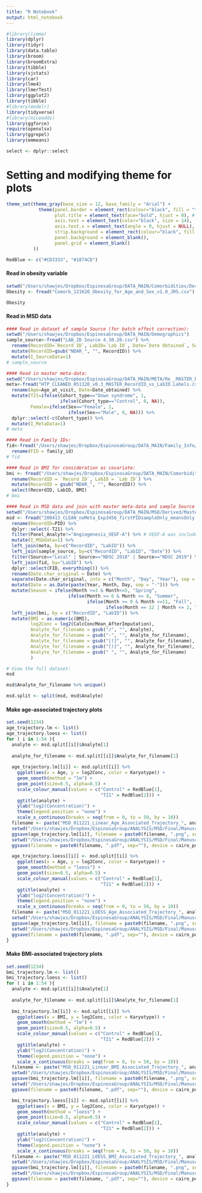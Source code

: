 ```yaml
---
title: "R Notebook"
output: html_notebook
---
```


```r
#library(limma)
library(dplyr)
library(tidyr)
library(data.table)
library(broom)
library(broomExtra)
library(tibble)
library(sjstats)
library(car)
library(lme4)
library(lmerTest)
library(ggplot2)
library(tibble)
#library(modelr)
library(tidyverse)
#library(miceadds)
library(ggforce)
require(openxlsx)
library(ggrepel)
library(emmeans)

select <- dplyr::select
```

# Setting and modifying theme for plots
```r
theme_set(theme_gray(base_size = 12, base_family = "Arial") +
            theme(panel.border = element_rect(colour="black", fill = "transparent"),
                  plot.title = element_text(face="bold", hjust = 0), # lineheight=.8, size=20,
                  axis.text = element_text(color="black", size = 14),
                  axis.text.x = element_text(angle = 0, hjust = NULL),
                  strip.background = element_rect(colour="black", fill = "light grey", size = 1), # adjusts facet label borders (if any)
                  panel.background = element_blank(),
                  panel.grid = element_blank()
          ))

RedBlue <- c("#CD3333", "#1874CD")
```

#### Read in obesity variable
```r
setwd("/Users/shawjes/Dropbox/EspinosaGroup/DATA_MAIN/Comorbidities/Derived")
Obesity <- fread("Comorb_121620_Obesity_for_Age_and_Sex_v1.0_JRS.csv")

Obesity
```

#### Read in MSD data
```r
#### Read in dataset of sample Source (for batch effect correction):
setwd("/Users/shawjes/Dropbox/EspinosaGroup/DATA_MAIN/Demographics")
sample_source<-fread("LAB_ID Source 4.30.20.csv") %>%
  rename(RecordID=`Record ID`, LabID=`Lab ID`, Date=`Date Obtained`, Source=`Source vlookup`) %>%
  mutate(RecordID=gsub("NDAR_", "", RecordID)) %>%
  mutate(I_SourceData=1)
# sample_source

#### Read in master meta-data:
setwd("/Users/shawjes/Dropbox/EspinosaGroup/DATA_MAIN/META/Re__MASTER_RecordID_vs_LabID.Labels.05.11.20")
meta<-fread("HTP_CLEANED_051120_v0.3_MASTER_RecordID_vs_LabID.Labels.csv") %>%
  rename(Age=Age_at_visit, Date=Date_obtained) %>%
  mutate(T21=ifelse(Cohort_type=="Down syndrome", 1,
                    ifelse(Cohort_type=="Control", 0, NA)),
         Female=ifelse(Sex=="Female", 1,
                       ifelse(Sex=="Male", 0, NA))) %>%
  dplyr::select(-c(Cohort_type)) %>%
  mutate(I_MetaData=1)
# meta

#### Read in Family IDs:
fid<-fread("/Users/shawjes/Dropbox/EspinosaGroup/DATA_MAIN/Family_Info/HTP_Participant_Family_Fields_2020_09_28.txt") %>%
  rename(FID = family_id)
# fid

#### Read in BMI for consideration as covariate:
bmi <- fread("/Users/shawjes/Dropbox/EspinosaGroup/DATA_MAIN/Comorbidities/BMI Report 06.12.20.csv") %>%
  rename(RecordID = `Record ID`, LabID = `Lab ID`) %>%
  mutate(RecordID = gsub("NDAR_", "", RecordID)) %>%
  select(RecordID, LabID, BMI)
# bmi

#### Read in MSD data and join with master meta-data and sample Source dataset:
setwd("/Users/shawjes/Dropbox/EspinosaGroup/DATA_MAIN/MSD/Derived/Master/200413/Clean/")
msd <- fread("200413_CLEAN_noMeta_Exp3456_firstPIDsampleOnly_meansOnly.csv") %>%
  rename(RecordID=PID) %>%
  dplyr::select(-T21) %>%
  filter(Panel_Analyte!="Angiogenesis_VEGF-A") %>% # VEGF-A was included on two different panels. Both have excellent detection rates, but the VEGF-A from the Cytokine 1 panel has perfect detection. So, I'm keeping Cytokine 1_VEGF-A and removing Angiogenesis_VEGF-A.
  mutate(I_MSDdata=1) %>%
  left_join(meta, by=c("RecordID", "LabID")) %>%
  left_join(sample_source, by=c("RecordID", "LabID", "Date")) %>%
  filter(Source=="Local" | Source=="NDSC 2018" | Source=="NDSC 2019") %>% # Keep only samples obtained locally or at NDSC
  left_join(fid, by="LabID") %>%
  dplyr::select(FID, everything()) %>%
  rename(Date.char_original = Date) %>%
  separate(Date.char_original, into = c("Month", "Day", "Year"), sep = "[/]", remove=FALSE, extra="merge") %>%
  mutate(Date = as.Date(paste(Year, Month, Day, sep = "-"))) %>%
  mutate(Season = ifelse(Month >=3 & Month<=5, "Spring",
                       ifelse(Month >= 6 & Month <= 8, "Summer",
                              ifelse(Month >= 9 & Month <=11, "Fall",
                                     ifelse(Month == 12 | Month <= 2, "Winter", NA))))) %>%
  left_join(bmi, by = c("RecordID", "LabID")) %>%
  mutate(BMI = as.numeric(BMI),
         log2Conc = log2(CalcConcMean_AfterImputation),
         Analyte_for_filename = gsub("/", "", Analyte),
         Analyte_for_filename = gsub("-", "", Analyte_for_filename),
         Analyte_for_filename = gsub("[(]", "", Analyte_for_filename),
         Analyte_for_filename = gsub("[)]", "", Analyte_for_filename),
         Analyte_for_filename = gsub(" ", "", Analyte_for_filename)
         )

# View the full dataset:
msd

msd$Analyte_for_filename %>% unique()
```

```r
msd.split <- split(msd, msd$Analyte)
```

#### Make age-associated trajectory plots
```r
set.seed(1234)
age_trajectory.lm <- list()
age_trajectory.loess <- list()
for ( i in 1:54 ){
  analyte <- msd.split[[i]]$Analyte[1]
  
  analyte_for_filename <- msd.split[[i]]$Analyte_for_filename[1]
  
  age_trajectory.lm[[i]] <- msd.split[[i]] %>%
    ggplot(aes(x = Age, y = log2Conc, color = Karyotype)) +
    geom_smooth(method = "lm") +
    geom_point(size=0.5, alpha=0.5) +
    scale_colour_manual(values = c("Control" = RedBlue[1],
                                   "T21" = RedBlue[2])) +
    ggtitle(analyte) +
    ylab("log2(Concentration)") +
    theme(legend.position = "none") +
    scale_x_continuous(breaks = seq(from = 0, to = 50, by = 10))
  filename <- paste("MSD_011221_Linear_Age_Associated_Trajectory_", analyte_for_filename, "_v1.0_JRS", sep = "")
  setwd("/Users/shawjes/Dropbox/EspinosaGroup/ANALYSIS/MSD/Final/Manuscript/All_samples/Age_associated_trajectories/Linear/PNG")
  ggsave(age_trajectory.lm[[i]], filename = paste0(filename, ".png", sep=""), width = 3.5, height = 4, units = "in")
  setwd("/Users/shawjes/Dropbox/EspinosaGroup/ANALYSIS/MSD/Final/Manuscript/All_samples/Age_associated_trajectories/Linear/PDF")
  ggsave(filename = paste0(filename, ".pdf", sep=""), device = cairo_pdf, width = 3.5, height = 4, units = "in")

  age_trajectory.loess[[i]] <- msd.split[[i]] %>%
    ggplot(aes(x = Age, y = log2Conc, color = Karyotype)) +
    geom_smooth(method = "loess") +
    geom_point(size=0.5, alpha=0.5) +
    scale_colour_manual(values = c("Control" = RedBlue[1],
                                   "T21" = RedBlue[2])) +
    ggtitle(analyte) +
    ylab("log2(Concentration)") +
    theme(legend.position = "none") +
    scale_x_continuous(breaks = seq(from = 0, to = 50, by = 10))
  filename <- paste("MSD_011221_LOESS_Age_Associated_Trajectory_", analyte_for_filename, "_v1.0_JRS", sep = "")
  setwd("/Users/shawjes/Dropbox/EspinosaGroup/ANALYSIS/MSD/Final/Manuscript/All_samples/Age_associated_trajectories/LOESS/PNG")
  ggsave(age_trajectory.lm[[i]], filename = paste0(filename, ".png", sep=""), width = 3.5, height = 4, units = "in")
  setwd("/Users/shawjes/Dropbox/EspinosaGroup/ANALYSIS/MSD/Final/Manuscript/All_samples/Age_associated_trajectories/LOESS/PDF")
  ggsave(filename = paste0(filename, ".pdf", sep=""), device = cairo_pdf, width = 3.5, height = 4, units = "in")
}
```

#### Make BMI-associated trajectory plots
```r
set.seed(1234)
bmi_trajectory.lm <- list()
bmi_trajectory.loess <- list()
for ( i in 1:54 ){
  analyte <- msd.split[[i]]$Analyte[1]
  
  analyte_for_filename <- msd.split[[i]]$Analyte_for_filename[1]
  
  bmi_trajectory.lm[[i]] <- msd.split[[i]] %>%
    ggplot(aes(x = BMI, y = log2Conc, color = Karyotype)) +
    geom_smooth(method = "lm") +
    geom_point(size=0.5, alpha=0.5) +
    scale_colour_manual(values = c("Control" = RedBlue[1],
                                   "T21" = RedBlue[2])) +
    ggtitle(analyte) +
    ylab("log2(Concentration)") +
    theme(legend.position = "none") +
    scale_x_continuous(breaks = seq(from = 0, to = 50, by = 10))
  filename <- paste("MSD_011221_Linear_BMI_Associated_Trajectory_", analyte_for_filename, "_v1.0_JRS", sep = "")
  setwd("/Users/shawjes/Dropbox/EspinosaGroup/ANALYSIS/MSD/Final/Manuscript/All_samples/BMI_associated_trajectories/Linear/PNG")
  ggsave(bmi_trajectory.lm[[i]], filename = paste0(filename, ".png", sep=""), width = 3.5, height = 4, units = "in")
  setwd("/Users/shawjes/Dropbox/EspinosaGroup/ANALYSIS/MSD/Final/Manuscript/All_samples/BMI_associated_trajectories/Linear/PDF")
  ggsave(filename = paste0(filename, ".pdf", sep=""), device = cairo_pdf, width = 3.5, height = 4, units = "in")

  bmi_trajectory.loess[[i]] <- msd.split[[i]] %>%
    ggplot(aes(x = BMI, y = log2Conc, color = Karyotype)) +
    geom_smooth(method = "loess") +
    geom_point(size=0.5, alpha=0.5) +
    scale_colour_manual(values = c("Control" = RedBlue[1],
                                   "T21" = RedBlue[2])) +
    ggtitle(analyte) +
    ylab("log2(Concentration)") +
    theme(legend.position = "none") +
    scale_x_continuous(breaks = seq(from = 0, to = 50, by = 10))
  filename <- paste("MSD_011221_LOESS_BMI_Associated_Trajectory_", analyte_for_filename, "_v1.0_JRS", sep = "")
  setwd("/Users/shawjes/Dropbox/EspinosaGroup/ANALYSIS/MSD/Final/Manuscript/All_samples/BMI_associated_trajectories/LOESS/PNG")
  ggsave(bmi_trajectory.lm[[i]], filename = paste0(filename, ".png", sep=""), width = 3.5, height = 4, units = "in")
  setwd("/Users/shawjes/Dropbox/EspinosaGroup/ANALYSIS/MSD/Final/Manuscript/All_samples/BMI_associated_trajectories/LOESS/PDF")
  ggsave(filename = paste0(filename, ".pdf", sep=""), device = cairo_pdf, width = 3.5, height = 4, units = "in")
}
```




